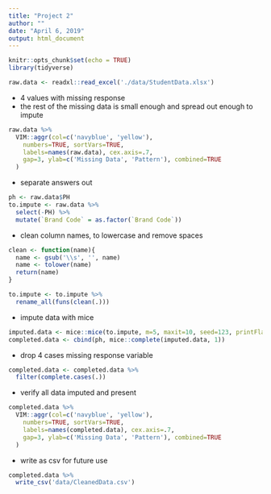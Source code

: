 ```yaml
---
title: "Project 2"
author: ""
date: "April 6, 2019"
output: html_document
---
```


```r
knitr::opts_chunk$set(echo = TRUE)
library(tidyverse)
```

```r
raw.data <- readxl::read_excel('./data/StudentData.xlsx') 
```

- 4 values with missing response
- the rest of the missing data is small enough and spread out enough to impute

```r
raw.data %>%
  VIM::aggr(col=c('navyblue', 'yellow'),
    numbers=TRUE, sortVars=TRUE,
    labels=names(raw.data), cex.axis=.7,
    gap=3, ylab=c('Missing Data', 'Pattern'), combined=TRUE
  )
```

- separate answers out

```r
ph <- raw.data$PH
to.impute <- raw.data %>%
  select(-PH) %>%
  mutate(`Brand Code` = as.factor(`Brand Code`))
```

- clean column names, to lowercase and remove spaces

```r
clean <- function(name){
  name <- gsub('\\s', '', name)
  name <- tolower(name)
  return(name)
}

to.impute <- to.impute %>%
  rename_all(funs(clean(.)))
```

- impute data with mice

```r
imputed.data <- mice::mice(to.impute, m=5, maxit=10, seed=123, printFlag=FALSE)
completed.data <- cbind(ph, mice::complete(imputed.data, 1)) 
```

- drop 4 cases missing response variable

```r
completed.data <- completed.data %>%
  filter(complete.cases(.)) 
```

- verify all data imputed and present

```r
completed.data %>%
  VIM::aggr(col=c('navyblue', 'yellow'),
    numbers=TRUE, sortVars=TRUE,
    labels=names(completed.data), cex.axis=.7,
    gap=3, ylab=c('Missing Data', 'Pattern'), combined=TRUE
  )
```

- write as csv for future use

```r
completed.data %>%
  write_csv('data/CleanedData.csv')
```


